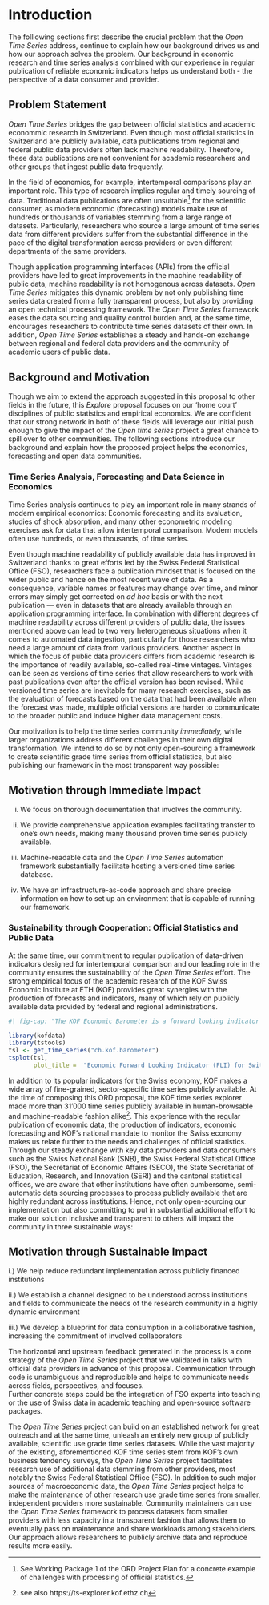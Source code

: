 # Introduction

The folllowing sections first describe the crucial problem that the *Open Time Series* address, continue to explain how our background drives us and how our approach solves the problem. 
Our background in economic research and time series analysis combined with our experience in regular publication of reliable economic indicators helps us understand both - the perspective of a data consumer and provider. 


## Problem Statement

*Open Time Series* bridges the gap between official statistics and academic econommic research in Switzerland. Even though most official statistics in Switzerland are publicly available, data publications from regional and federal public data providers often lack machine readability. Therefore, these data publications are not convenient for academic researchers and other groups that ingest public data frequently.

In the field of economics, for example, intertemporal comparisons play an important role. This type of research implies regular and timely sourcing of data.
Traditional data publications are often unsuitable^[See Working Package 1 of the ORD Project Plan for a concrete example of challenges with processing of official statistics.] for the scientific consumer, as modern economic (forecasting) models make use of hundreds or thousands of variables stemming from a large range of datasets.
Particularly, researchers who source a large amount of time series data from different providers suffer from the substantial difference in the pace of the digital transformation across providers or even different departments of the same providers. 
 
Though application programming interfaces (APIs) from the official providers have led to great improvements in the machine readability of public data, machine readability is not homogenous across datasets. *Open Time Series* mitigates this dynamic problem by not only publishing time series data created from a fully transparent process, but also by providing an open technical processing framework. The *Open Time Series* framework eases the data sourcing and quality control burden and, at the same time, encourages researchers to contribute time series datasets of their own. In addition, *Open Time Series* establishes a steady and hands-on exchange between regional and federal data providers and the community of academic users of public data.


## Background and Motivation

Though we aim to extend the approach suggested in this proposal to other fields in the future, this *Explore* proposal focuses on our 'home court' disciplines of public statistics and empirical economics.
We are confident that our strong network in both of these fields will leverage our initial push enough to give the impact of the *Open time series* project a great chance to spill over to other communities. 
The following sections introduce our background and explain how the proposed project helps the economics, forecasting and open data communities. 

### Time Series Analysis, Forecasting and Data Science in Economics {.unnumbered}

Time Series analysis continues to play an important role in many strands of modern empirical economics: 
Economic forecasting and its evaluation, studies of shock absorption, and many other econometric modeling exercises ask for data that allow intertemporal comparison. 
Modern models often use hundreds, or even thousands, of time series. 

Even though machine readability of publicly available data has improved in Switzerland thanks to great efforts led by the Swiss Federal Statistical Office (FSO), researchers face a publication mindset that is focused on the wider public and hence on the most recent wave of data. 
As a consequence, variable names or features may change over time, and minor errors may simply get corrected on *ad hoc* basis or with the next publication — even in datasets that are already available through an application programming interface. 
In combination with different degrees of machine readability across different providers of public data, the issues mentioned above can lead to two very heterogeneous situations when it comes to automated data ingestion, particularly for those researchers who need a large amount of data from various providers. 
Another aspect in which the focus of public data providers differs from academic research is the importance of readily available, so-called real-time vintages. 
Vintages can be seen as versions of time series that allow researchers to work with past publications even after the official version has been revised. 
While versioned time series are inevitable for many research exercises, such as the evaluation of forecasts based on the data that had been available when the forecast was made, multiple official versions are harder to communicate to the broader public and induce higher data management costs. 

Our motivation is to help the time series community *immediately,* while larger organizations address different challenges in their own digital transformation.
We intend to do so by not only open-sourcing a framework to create scientific grade time series from official statistics, but also publishing our framework in the most transparent way possible:

::: callout-note

## Motivation through Immediate Impact

i) We focus on thorough documentation that involves the community.

ii) We provide comprehensive application examples facilitating transfer to one's own needs, making many thousand proven time series publicly available.

iii) Machine-readable data and the *Open Time Series* automation framework substantially facilitate hosting a versioned time series database.

iv) We have an infrastructure-as-code approach and share precise information on how to set up an environment that is capable of running our framework. 


:::

### Sustainability through Cooperation: Official Statistics and Public Data {.unnumbered}

At the same time, our commitment to regular publication of data-driven indicators designed for intertemporal comparison and our leading role in the community ensures the sustainability of the *Open Time Series* effort.
The strong empirical focus of the academic research of the KOF Swiss Economic Institute at ETH (KOF) provides great synergies with the production of forecasts and indicators, many of which rely on publicly available data provided by federal and regional administrations.

```r
#| fig-cap: "The KOF Economic Barometer is a forward looking indicator (FLI) for the Swiss economy. It is well received in Switzerland and used as the official FLI for Switzerland by the International Monetary Fund (IMF). source: KOF Swiss Economic Institute, ETH Zurich."

library(kofdata)
library(tstools)
tsl <- get_time_series("ch.kof.barometer")
tsplot(tsl,
       plot_title =  "Economic Forward Looking Indicator (FLI) for Switzerland")


```

In addition to its popular indicators for the Swiss economy, KOF makes a wide array of fine-grained, sector-specific time series publicly available. 
At the time of composing this ORD proposal, the KOF time series explorer made more than 31'000 time series publicly available in human-browsable and machine-readable fashion alike^[see also https://ts-explorer.kof.ethz.ch].
This experience with the regular publication of economic data, the production of indicators, economic forecasting and KOF's national mandate to monitor the Swiss economy makes us relate further to the needs and challenges of official statistics.
Through our steady exchange with key data providers and data consumers such as the Swiss National Bank (SNB), the Swiss Federal Statistical Office (FSO), the Secretariat of Economic Affairs (SECO), the State Secretariat of Education, Research, and Innovation (SERI) and the cantonal statistical offices, we are aware that other institutions have often cumbersome, semi-automatic data sourcing processes to process publicly available that are highly redundant across institutions.
Hence, not only open-sourcing our implementation but also committing to put in substantial additional effort to make our solution inclusive and transparent to others will impact the community in three sustainable ways: 

::: callout-note

## Motivation through Sustainable Impact 

i.) We help reduce redundant implementation across publicly financed institutions

ii.) We establish a channel designed to be understood across institutions and fields to communicate the needs of the research community in a highly dynamic environment

iii.) We develop a blueprint for data consumption in a collaborative fashion, increasing the commitment of involved collaborators

:::

The horizontal and upstream feedback generated in the process is a core strategy of the *Open Time Series* project that we validated in talks with official data providers in advance of this proposal.
Communication through code is unambiguous and reproducible and helps to communicate needs across fields, perspectives, and focuses.  
Further concrete steps could be the integration of FSO experts into teaching or the use of Swiss data in academic teaching and open-source software packages.

The *Open Time Series* project can build on an established network for great outreach and at the same time, unleash an entirely new group of publicly available, scientific use grade time series datasets. 
While the vast majority of the existing, aforementioned KOF time series stem from KOF's own business tendency surveys, the *Open Time Series* project facilitates research use of additional data stemming from other providers, most notably the Swiss Federal Statistical Office (FSO).
In addition to such major sources of macroeconomic data, the *Open Time Series* project helps to make the maintenance of other research use grade time series from smaller, independent providers more sustainable.
Community maintainers can use the *Open Time Series* framework to process datasets from smaller providers with less capacity in a transparent fashion that allows them to eventually pass on maintenance and share workloads among stakeholders.
Our approach allows researchers to publicly archive data and reproduce results more easily.
